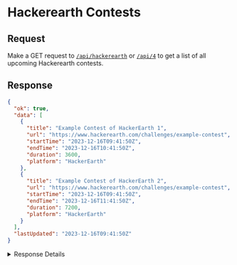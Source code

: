 # Hackerearth Contests

## Request

Make a GET request to [`/api/hackerearth`](https://contest-hive.vercel.app/api/hackerearth) or [`/api/4`](https://contest-hive.vercel.app/api/4) to get a list of all upcoming Hackerearth contests.

## Response

```json copy
{
  "ok": true,
  "data": [
    {
      "title": "Example Contest of HackerEarth 1",
      "url": "https://www.hackerearth.com/challenges/example-contest",
      "startTime": "2023-12-16T09:41:50Z",
      "endTime": "2023-12-16T10:41:50Z",
      "duration": 3600,
      "platform": "HackerEarth"
    },
    {
      "title": "Example Contest of HackerEarth 2",
      "url": "https://www.hackerearth.com/challenges/example-contest",
      "startTime": "2023-12-16T09:41:50Z",
      "endTime": "2023-12-16T11:41:50Z",
      "duration": 7200,
      "platform": "HackerEarth"
    }
  ],
  "lastUpdated": "2023-12-16T09:41:50Z"
}
```

<details>
    <summary>Response Details</summary>

| Property    | Type   | Description                                        |
| ----------- | ------ | -------------------------------------------------- |
| ok          | bool   | Whether the request was successful - true or false |
| data        | array  | Data returned from the API (list of contests)      |
| title       | string | Title of the contest                               |
| url         | string | Url of the contest                                 |
| startTime   | string | Start time of the contest in UTC ISO 8601 format   |
| endTime     | string | End time of the contest in UTC ISO 8601 format     |
| duration    | int    | Duration of the contest in seconds                 |
| lastUpdated | string | Last time the data was updated                     |

</details>